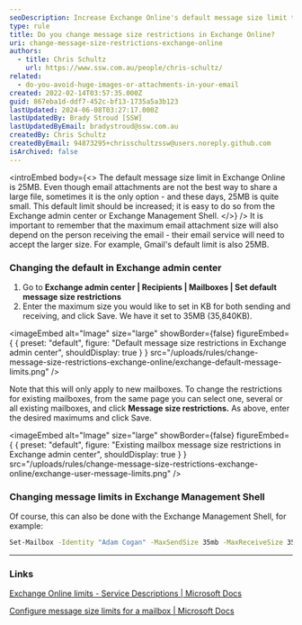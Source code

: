 ```yaml
---
seoDescription: Increase Exchange Online's default message size limit to accommodate larger file sharing and attachments.
type: rule
title: Do you change message size restrictions in Exchange Online?
uri: change-message-size-restrictions-exchange-online
authors:
  - title: Chris Schultz
    url: https://www.ssw.com.au/people/chris-schultz/
related:
  - do-you-avoid-huge-images-or-attachments-in-your-email
created: 2022-02-14T03:57:35.000Z
guid: 867eba1d-ddf7-452c-bf13-1735a5a3b123
lastUpdated: 2024-06-08T03:27:17.000Z
lastUpdatedBy: Brady Stroud [SSW]
lastUpdatedByEmail: bradystroud@ssw.com.au
createdBy: Chris Schultz
createdByEmail: 94873295+chrisschultzssw@users.noreply.github.com
isArchived: false
---
```


<introEmbed
  body={<>
The default message size limit in Exchange Online is 25MB. Even though email attachments are not the best way to share a large file, sometimes it is the only option - and these days, 25MB is quite small. This default limit should be increased; it is easy to do so from the Exchange admin center or Exchange Management Shell.
  </>}
/>
It is important to remember that the maximum email attachment size will also depend on the person receiving the email - their email service will need to accept the larger size. For example, Gmail's default limit is also 25MB.

### Changing the default in Exchange admin center

1. Go to **Exchange admin center | Recipients | Mailboxes | Set default message size restrictions**
2. Enter the maximum size you would like to set in KB for both sending and receiving, and click Save. We have it set to 35MB (35,840KB).


<imageEmbed
  alt="Image"
  size="large"
  showBorder={false}
  figureEmbed={ {
    preset: "default",
    figure: "Default message size restrictions in Exchange admin center",
    shouldDisplay: true
  } }
  src="/uploads/rules/change-message-size-restrictions-exchange-online/exchange-default-message-limits.png"
/>

Note that this will only apply to new mailboxes. To change the restrictions for existing mailboxes, from the same page you can select one, several or all existing mailboxes, and click **Message size restrictions.** As above, enter the desired maximums and click Save.


<imageEmbed
  alt="Image"
  size="large"
  showBorder={false}
  figureEmbed={ {
    preset: "default",
    figure: "Existing mailbox message size restrictions in Exchange admin center",
    shouldDisplay: true
  } }
  src="/uploads/rules/change-message-size-restrictions-exchange-online/exchange-user-message-limits.png"
/>

### Changing message limits in Exchange Management Shell

Of course, this can also be done with the Exchange Management Shell, for example:

<!--StartFragment-->

```bash
Set-Mailbox -Identity "Adam Cogan" -MaxSendSize 35mb -MaxReceiveSize 35mb
```

<!--EndFragment-->

---

### Links

[Exchange Online limits - Service Descriptions | Microsoft Docs](https://docs.microsoft.com/en-us/office365/servicedescriptions/exchange-online-service-description/exchange-online-limits#message-limits?WT.mc_id=M365-MVP-33518)

[Configure message size limits for a mailbox | Microsoft Docs](https://docs.microsoft.com/en-us/exchange/recipients/user-mailboxes/mailbox-message-size-limits?view=exchserver-2019&WT.mc_id=M365-MVP-33518)
